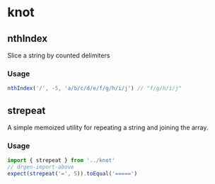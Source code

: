 # knot



## nthIndex

Slice a string by counted delimiters

### Usage
```js
nthIndex('/', -5, 'a/b/c/d/e/f/g/h/i/j') // "f/g/h/i/j"
```

## strepeat

A simple memoized utility for repeating a string and joining the array.

### Usage
```js test=true
import { strepeat } from '../knot'
// drgen-import-above
expect(strepeat('=', 5)).toEqual('=====')
```